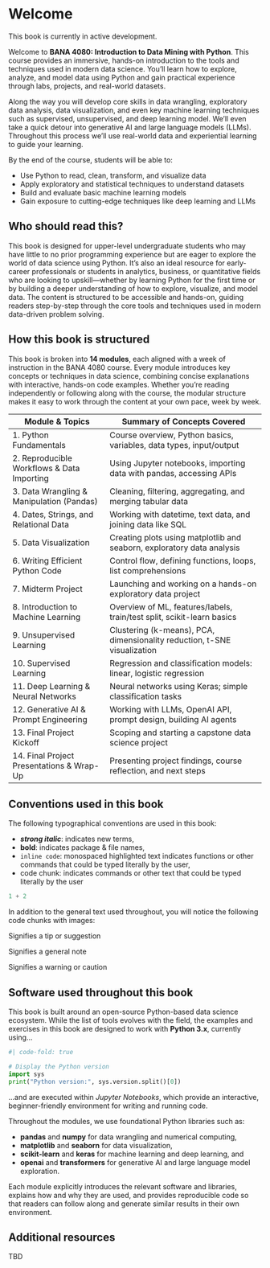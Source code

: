 # Welcome {.unnumbered}

::: {.callout-warning}
This book is currently in active development.
:::

Welcome to **BANA 4080: Introduction to Data Mining with Python**. This course provides an immersive, hands-on introduction to the tools and techniques used in modern data science. You’ll learn how to explore, analyze, and model data using Python and gain practical experience through labs, projects, and real-world datasets. 

Along the way you will develop core skills in data wrangling, exploratory data analysis, data visualization, and even key machine learning techniques such as supervised, unsupervised, and deep learning model.  We'll even take a quick detour into generative AI and large language models (LLMs).  Throughout this process we'll use real-world data and experiential learning to guide your learning.

By the end of the course, students will be able to:

- Use Python to read, clean, transform, and visualize data
- Apply exploratory and statistical techniques to understand datasets
- Build and evaluate basic machine learning models
- Gain exposure to cutting-edge techniques like deep learning and LLMs

## Who should read this? {-}

This book is designed for upper-level undergraduate students who may have little to no prior programming experience but are eager to explore the world of data science using Python. It’s also an ideal resource for early-career professionals or students in analytics, business, or quantitative fields who are looking to upskill—whether by learning Python for the first time or by building a deeper understanding of how to explore, visualize, and model data. The content is structured to be accessible and hands-on, guiding readers step-by-step through the core tools and techniques used in modern data-driven problem solving.

## How this book is structured {-}

This book is broken into **14 modules**, each aligned with a week of instruction in the BANA 4080 course. Every module introduces key concepts or techniques in data science, combining concise explanations with interactive, hands-on code examples. Whether you're reading independently or following along with the course, the modular structure makes it easy to work through the content at your own pace, week by week.


| **Module & Topics**                             | **Summary of Concepts Covered**                                            |
|-------------------------------------------------|-----------------------------------------------------------------------------|
| 1. Python Fundamentals                          | Course overview, Python basics, variables, data types, input/output        |
| 2. Reproducible Workflows & Data Importing      | Using Jupyter notebooks, importing data with pandas, accessing APIs        |
| 3. Data Wrangling & Manipulation (Pandas)       | Cleaning, filtering, aggregating, and merging tabular data                 |
| 4. Dates, Strings, and Relational Data          | Working with datetime, text data, and joining data like SQL                |
| 5. Data Visualization                           | Creating plots using matplotlib and seaborn, exploratory data analysis     |
| 6. Writing Efficient Python Code                | Control flow, defining functions, loops, list comprehensions               |
| 7. Midterm Project                              | Launching and working on a hands-on exploratory data project               |
| 8. Introduction to Machine Learning             | Overview of ML, features/labels, train/test split, scikit-learn basics     |
| 9. Unsupervised Learning                        | Clustering (k-means), PCA, dimensionality reduction, t-SNE visualization   |
| 10. Supervised Learning                         | Regression and classification models: linear, logistic regression          |
| 11. Deep Learning & Neural Networks             | Neural networks using Keras; simple classification tasks                   |
| 12. Generative AI & Prompt Engineering          | Working with LLMs, OpenAI API, prompt design, building AI agents           |
| 13. Final Project Kickoff                       | Scoping and starting a capstone data science project                       |
| 14. Final Project Presentations & Wrap-Up       | Presenting project findings, course reflection, and next steps             |

## Conventions used in this book {-}

The following typographical conventions are used in this book:

* ___strong italic___: indicates new terms,
* __bold__: indicates package & file names,
* `inline code`: monospaced highlighted text indicates functions or other commands that could be typed literally by the user,
* code chunk: indicates commands or other text that could be typed literally by the user

```python
1 + 2
```

In addition to the general text used throughout, you will notice the following code chunks with images:

::: {.callout-tip}
Signifies a tip or suggestion
:::

::: {.callout-note}
Signifies a general note
:::

::: {.callout-warning}
Signifies a warning or caution
:::

## Software used throughout this book {-}

This book is built around an open-source Python-based data science ecosystem. While the list of tools evolves with the field, the examples and exercises in this book are designed to work with **Python 3.x**, currently using...

```python
#| code-fold: true

# Display the Python version
import sys
print("Python version:", sys.version.split()[0])
```

...and are executed within *Jupyter Notebooks*, which provide an interactive, beginner-friendly environment for writing and running code.

Throughout the modules, we use foundational Python libraries such as:

* **pandas** and **numpy** for data wrangling and numerical computing,
* **matplotlib** and **seaborn** for data visualization,
* **scikit-learn** and **keras** for machine learning and deep learning, and
* **openai** and **transformers** for generative AI and large language model exploration.

Each module explicitly introduces the relevant software and libraries, explains how and why they are used, and provides reproducible code so that readers can follow along and generate similar results in their own environment.


## Additional resources {-}

TBD